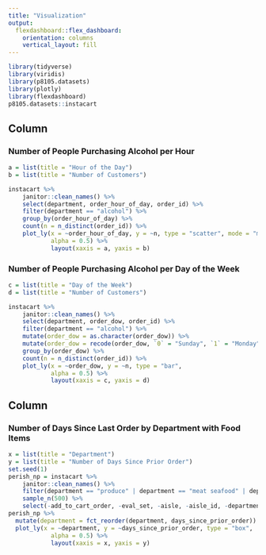 ```yaml
---
title: "Visualization"
output: 
  flexdashboard::flex_dashboard:
    orientation: columns
    vertical_layout: fill
---
```


```r
library(tidyverse)
library(viridis)
library(p8105.datasets)
library(plotly)
library(flexdashboard)
p8105.datasets::instacart
```


Column {data-width=450}
-----------------------------------------------------------------------

### Number of People Purchasing Alcohol per Hour  

```r
a = list(title = "Hour of the Day")
b = list(title = "Number of Customers")

instacart %>% 
    janitor::clean_names() %>%
    select(department, order_hour_of_day, order_id) %>%
    filter(department == "alcohol") %>%
    group_by(order_hour_of_day) %>%
    count(n = n_distinct(order_id)) %>%
    plot_ly(x = ~order_hour_of_day, y = ~n, type = "scatter", mode = "marker", 
            alpha = 0.5) %>%
            layout(xaxis = a, yaxis = b)
```

### Number of People Purchasing Alcohol per Day of the Week 

```r
c = list(title = "Day of the Week")
d = list(title = "Number of Customers")

instacart %>% 
    janitor::clean_names() %>%
    select(department, order_dow, order_id) %>%
    filter(department == "alcohol") %>%
    mutate(order_dow = as.character(order_dow)) %>%
    mutate(order_dow = recode(order_dow, `0` = "Sunday", `1` = "Monday", `2` = "Tuesday", `3` = "Wednesday", `4` = "Thursday", `5` = "Friday", `6` = "Saturday")) %>%
    group_by(order_dow) %>%
    count(n = n_distinct(order_id)) %>%
    plot_ly(x = ~order_dow, y = ~n, type = "bar", 
            alpha = 0.5) %>%
            layout(xaxis = c, yaxis = d) 
```

Column {data-width=550}
-----------------------------------------------------------------------

### Number of Days Since Last Order by Department with Food Items  

```r
x = list(title = "Department")
y = list(title = "Number of Days Since Prior Order")
set.seed(1)
perish_np = instacart %>% 
    janitor::clean_names() %>%
    filter(department == "produce" | department == "meat seafood" | department == "dairy eggs" | department == "international" | department == "pantry" | department == "snacks" | department == "canned goods" | department == "alcohol" | department == "bakery" | department == "babies" | department == "breakfast" |  department == "frozen" |  department == "bulk" | department == "dry goods pasta" | department == "beverages" |  department == "deli") %>%
    sample_n(500) %>%
    select(-add_to_cart_order, -eval_set, -aisle, -aisle_id, -department_id, -order_hour_of_day, -order_dow)
perish_np %>%
  mutate(department = fct_reorder(department, days_since_prior_order)) %>% 
  plot_ly(x = ~department, y = ~days_since_prior_order, type = "box", 
            alpha = 0.5) %>%
            layout(xaxis = x, yaxis = y)
```
